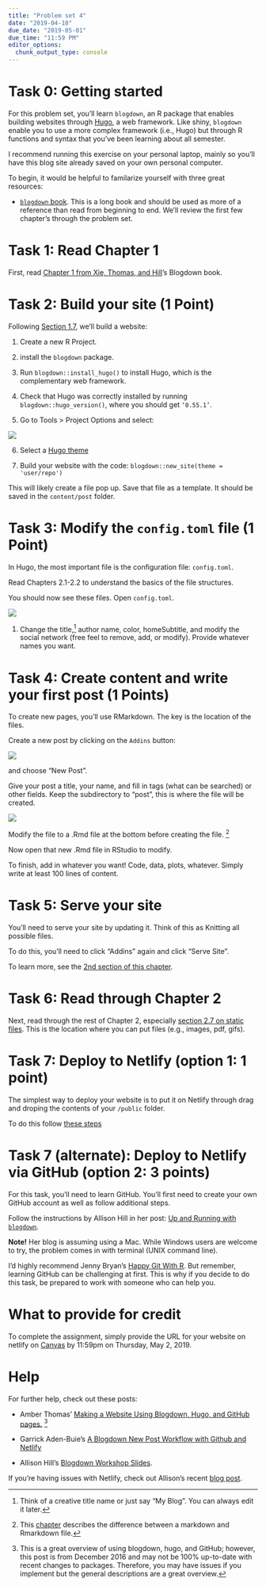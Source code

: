 ```yaml
---
title: "Problem set 4"
date: "2019-04-18"
due_date: "2019-05-01"
due_time: "11:59 PM"
editor_options: 
  chunk_output_type: console
---
```


# Task 0: Getting started

For this problem set, you'll learn `blogdown`, an R package that enables building websites through [Hugo](https://gohugo.io/getting-started/), a web framework. Like shiny, `blogdown` enable you to use a more complex framework (i.e., Hugo) but through R functions and syntax that you've been learning about all semester.

I recommend running this exercise on your personal laptop, mainly so you'll have this blog site already saved on your own personal computer.

To begin, it would be helpful to familarize yourself with three great resources:

- [`blogdown` book](https://bookdown.org/yihui/blogdown/). This is a long book and should be used as more of a reference than read from beginning to end. We'll review the first few chapter's through the problem set.

# Task 1: Read Chapter 1

First, read [Chapter 1 from Xie, Thomas, and Hill](https://bookdown.org/yihui/blogdown/get-started.html)'s Blogdown book.

# Task 2: Build your site (1 Point)

Following [Section 1.7](https://bookdown.org/yihui/blogdown/get-started.html), we'll build a website:

1. Create a new R Project. 

2. install the `blogdown` package. 

3. Run `blogdown::install_hugo()` to install Hugo, which is the complementary web framework.

4. Check that Hugo was correctly installed by running `blogdown::hugo_version()`, where you should get `‘0.55.1’`.

5. Go to Tools > Project Options and select:

![](/images/assignment/rstudio-project-options.png)

6. Select a [Hugo theme](http://themes.gohugo.io)

7. Build your website with the code: `blogdown::new_site(theme = 'user/repo')`

This will likely create a file pop up. Save that file as a template. It should be saved in the `content/post` folder.

# Task 3: Modify the `config.toml` file (1 Point)

In Hugo, the most important file is the configuration file: `config.toml`.

Read Chapters 2.1-2.2 to understand the basics of the file structures.

You should now see these files. Open `config.toml`.

![](/images/assignment/blogdown-1.png)

1. Change the title,^[Think of a creative title name or just say "My Blog". You can always edit it later.] author name, color, homeSubtitle, and modify the social network (free feel to remove, add, or modify). Provide whatever names you want.

# Task 4: Create content and write your first post (1 Points)

To create new pages, you'll use RMarkdown. The key is the location of the files.

Create a new post by clicking on the `Addins` button:

![](/images/assignment/blogdown-2.png)

and choose "New Post".

Give your post a title, your name, and fill in tags (what can be searched) or other fields. Keep the subdirectory to "post", this is where the file will be created. 

![](/images/assignment/blogdown-3.png)

Modify the file to a .Rmd file at the bottom before creating the file. ^[This [chapter](https://bookdown.org/yihui/blogdown/output-format.html) describes the difference between a markdown and Rmarkdown file.]

Now open that new .Rmd file in RStudio to modify.

To finish, add in whatever you want! Code, data, plots, whatever. Simply write at least 100 lines of content.

# Task 5: Serve your site

You'll need to serve your site by updating it. Think of this as Knitting all possible files.

To do this, you'll need to click "Addins" again and click "Serve Site".

To learn more, see the [2nd section of this chapter](https://bookdown.org/yihui/blogdown/workflow.html).

# Task 6: Read through Chapter 2

Next, read through the rest of Chapter 2, especially [section 2.7 on static files](https://bookdown.org/yihui/blogdown/static-files.html). This is the location where you can put files (e.g., images, pdf, gifs).

# Task 7: Deploy to Netlify (option 1: 1 point)

The simplest way to deploy your website is to put it on Netlify through drag and droping the contents of your `/public` folder.

To do this follow [these steps](https://alison.rbind.io/post/2019-03-04-hugo-troubleshooting/#netlify-drag-and-drop)

# Task 7 (alternate): Deploy to Netlify via GitHub (option 2: 3 points)

For this task, you'll need to learn GitHub. You'll first need to create your own GitHub account as well as follow additional steps.

Follow the instructions by Allison Hill in her post: [Up and Running with `blogdown`](https://apreshill.rbind.io/post/up-and-running-with-blogdown/).

**Note!** Her blog is assuming using a Mac. While Windows users are welcome to try, the problem comes in with terminal (UNIX command line). 

I'd highly recommend Jenny Bryan's [Happy Git With R](https://happygitwithr.com/install-intro.html). But remember, learning GitHub can be challenging at first. This is why if you decide to do this task, be prepared to work with someone who can help you.

# What to provide for credit

To complete the assignment, simply provide the URL for your website on netlify on [Canvas](https://uncc.instructure.com/courses/100065/assignments/516674) by 11:59pm on Thursday, May 2, 2019. 

# Help

For further help, check out these posts:

- Amber Thomas' [Making a Website Using Blogdown, Hugo, and GitHub pages.](http://amber.rbind.io/blog/2016/12/19/creatingsite/) ^[This is a great overview of using blogdown, hugo, and GitHub; however, this post is from December 2016 and may not be 100% up-to-date with recent changes to packages. Therefore, you may have issues if you implement but the general descriptions are a great overview.]

- Garrick Aden-Buie's [A Blogdown New Post Workflow with Github and Netlify](https://www.garrickadenbuie.com/blog/blogdown-netlify-new-post-workflow/)

- Allison Hill's [Blogdown Workshop Slides](https://alison.rbind.io/slides/blogdown-workshop-slides.html#1).

If you're having issues with Netlify, check out Allison's recent [blog post](https://alison.rbind.io/post/2019-03-04-hugo-troubleshooting/).
